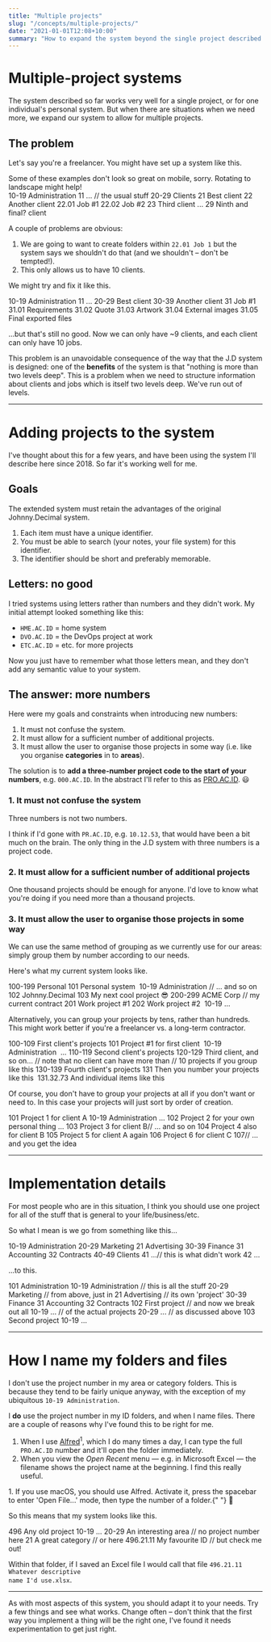 ```yaml
---
title: "Multiple projects"
slug: "/concepts/multiple-projects/"
date: "2021-01-01T12:08+10:00"
summary: "How to expand the system beyond the single project described so far."
---
```


<!-- Note to self: this is the only page (so far) where you're showing *groupings* of projects. I don't anticipate ever doing this again, so I haven't created a custom <PROACIDbox> for it. Hence all the &nbsp; and other junk here. -->

# Multiple-project systems

The system described so far works very well for a single project, or for one
individual's personal system. But when there are situations when we need more, we expand our system to allow for multiple projects.

## The problem

Let's say you're a freelancer. You might have set up a system like this.

<div className="sm:hidden">
	<Footnote>
		Some of these examples don't look so great on mobile, sorry. Rotating to
		landscape might help!
	</Footnote>
</div>

<ACIDbox>
	<Area>10-19 Administration</Area>
	<Category>
		11 ... <Comment>// the usual stuff</Comment>
	</Category>
	<BlankRow />
	<Area>20-29 Clients</Area>
	<Category>21 Best client</Category>
	<Category>22 Another client</Category>
	<ID>22.01 Job #1</ID>
	<ID>22.02 Job #2</ID>
	<Category>23 Third client</Category>
	<Category>...</Category>
	<Category>29 Ninth and final? client</Category>
</ACIDbox>

A couple of problems are obvious:

1. We are going to want to create folders within `22.01 Job 1` but the system says we shouldn't do that (and we shouldn't – don't be tempted!).
2. This only allows us to have 10 clients.

We might try and fix it like this.

<ACIDbox>
	<Area>10-19 Administration</Area>
	<Category>11 ...</Category>
	<BlankRow />
	<Area>20-29 Best client</Area>
	<BlankRow />
	<Area>30-39 Another client</Area>
	<Category>31 Job #1</Category>
	<ID>31.01 Requirements</ID>
	<ID>31.02 Quote</ID>
	<ID>31.03 Artwork</ID>
	<ID>31.04 External images</ID>
	<ID>31.05 Final exported files</ID>
</ACIDbox>

...but that's still no good. Now we can only have ~9 clients, and each client can only have 10 jobs.

This problem is an unavoidable consequence of the way that the J.D system is designed: one of the **benefits** of the system is that "nothing is more than two levels deep". This is a problem when we need to structure information about clients and jobs which is itself two levels deep. We've run out of levels.

---

# Adding projects to the system

I've thought about this for a few years, and have been using the system I'll describe here since 2018. So far it's working well for me.

## Goals

The extended system must retain the advantages of the original Johnny.Decimal system.

1. Each item must have a unique identifier.
2. You must be able to search (your notes, your file system) for this identifier.
3. The identifier should be short and preferably memorable.

## Letters: no good

I tried systems using letters rather than numbers and they didn't work. My initial attempt looked something like this:

- `HME.AC.ID` = home system
- `DVO.AC.ID` = the DevOps project at work
- `ETC.AC.ID` = etc. for more projects

Now you just have to remember what those letters mean, and they don't add any semantic value to your system.

## The answer: more numbers

Here were my goals and constraints when introducing new numbers:

1. It must not confuse the system.
2. It must allow for a sufficient number of additional projects.
3. It must allow the user to organise those projects in some way (i.e. like you organise **categories** in to **areas**).

The solution is to **add a three-number project code to the start of your numbers**, e.g. `000.AC.ID`. In the abstract I'll refer to this as [PRO.AC.ID](/concepts/acid-notation/). 😃

### 1. It must not confuse the system

Three numbers is not two numbers.

I think if I'd gone with `PR.AC.ID`, e.g. `10.12.53`, that would have been a bit much on the brain. The only thing in the J.D system with three numbers is a project code.

### 2. It must allow for a sufficient number of additional projects

One thousand projects should be enough for anyone. I'd love to know what you're doing if you need more than a thousand projects.

### 3. It must allow the user to organise those projects in some way

We can use the same method of grouping as we currently use for our areas: simply group them by number according to our needs.

Here's what my current system looks like.

<PROACIDbox>
	<Project>100-199 Personal</Project>
	<Area>101 Personal system</Area>
	<Category>&nbsp;10-19 Administration</Category>
	<Comment indent={8}>// ... and so on</Comment>
	<Area>102 Johnny.Decimal</Area>
	<Area>103 My next cool project 😎</Area>
	<BlankRow />
	<Project>
		200-299 ACME Corp
		<Comment indent={9}>// my current contract</Comment>
	</Project>
	<Area>201 Work project #1</Area>
	<Area>202 Work project #2</Area>
	<Category>&nbsp;10-19 ...</Category>
</PROACIDbox>

Alternatively, you can group your projects by tens, rather than hundreds. This might work better if you're a freelancer vs. a long-term contractor.

<PROACIDbox>
	<Project>100-109 First client's projects</Project>
	<Area>101 Project #1 for first client</Area>
	<Category>&nbsp;10-19 Administration</Category>
	<Category>&nbsp;...</Category>
	<BlankRow />
	<Project>110-119 Second client's projects</Project>
	<BlankRow />
	<Project>120-129 Third client, and so on...</Project>
	<Comment indent={8}>// note that no client can have more than</Comment>
	<Comment indent={8}>// 10 projects if you group like this</Comment>
	<BlankRow />
	<Project>130-139 Fourth client's projects</Project>
	<Area>131 Then you number your projects like this</Area>
	<ID>&nbsp;131.32.73 And individual items like this</ID>
</PROACIDbox>

Of course, you don't have to group your projects at all if you don't want or need to. In this case your projects will just sort by order of creation.

<PROACIDbox>
	<Project>101 Project 1 for client A</Project>
	<Area>10-19 Administration</Area>
	<Category>...</Category>
	<BlankRow />
	<Project>102 Project 2 for your own personal thing</Project>
	<Area>...</Area>
	<BlankRow />
	<Project>
		103 Project 3 for client B<Comment indent={7}>// ... and so on</Comment>
	</Project>
	<Project>104 Project 4 also for client B</Project>
	<Project>105 Project 5 for client A again</Project>
	<Project>106 Project 6 for client C</Project>
	<Project>
		107<Comment indent={1}>// ... and you get the idea</Comment>
	</Project>
</PROACIDbox>

---

# Implementation details

For most people who are in this situation, I think you should use one project for all of the stuff that is general to your life/business/etc.

So what I mean is we go from something like this...

<ACIDbox>
	<Area>10-19 Administration</Area>
	<Area>20-29 Marketing</Area>
	<Category>21 Advertising</Category>
	<Area>30-39 Finance</Area>
	<Category>31 Accounting</Category>
	<Category>32 Contracts</Category>
	<Area>40-49 Clients</Area>
	<Category>
		41 ...<Comment indent={4}>// this is what didn't work</Comment>
	</Category>
	<Category>42 ...</Category>
</ACIDbox>

...to this.

<PROACIDbox>
	<Project>101 Administration</Project>
	<Area>
		10-19 Administration
		<Comment indent={3}>// this is all the stuff</Comment>
	</Area>
	<Area>
		20-29 Marketing
		<Comment indent={8}>// from above, just in</Comment>
	</Area>
	<Category>
		21 Advertising
		<Comment indent={6}>// its own 'project'</Comment>
	</Category>
	<Area>30-39 Finance</Area>
	<Category>31 Accounting</Category>
	<Category>32 Contracts</Category>
	<BlankRow />
	<Project>
		102 First project
		<Comment indent={10}>// and now we break out all</Comment>
	</Project>
	<Area>
		10-19 ...
		<Comment indent={14}>// of the actual projects</Comment>
	</Area>
	<Area>
		20-29 ...
		<Comment indent={14}>// as discussed above</Comment>
	</Area>
	<BlankRow />
	<Project>103 Second project</Project>
	<Area>10-19 ...</Area>
</PROACIDbox>

---

# How I name my folders and files

I don't use the project number in my area or category folders. This is because they tend to be fairly unique anyway, with the exception of my ubiquitous `10-19 Administration`.

I **do** use the project number in my ID folders, and when I name files. There are a couple of reasons why I've found this to be right for me.

1. When I use [Alfred](https://www.alfredapp.com/)<sup>1</sup>, which I do many times a day, I can type the full `PRO.AC.ID` number and it'll open the folder immediately.
2. When you view the _Open Recent_ menu — e.g. in Microsoft Excel — the filename shows the project name at the beginning. I find this really useful.

<Footnote indent>
	1. If you use macOS, you should use Alfred. Activate it, press the spacebar to
	enter 'Open File...' mode, then type the number of a folder.{" "}
	<span className="not-italic">🤯</span>
</Footnote>

So this means that my system looks like this.

<PROACIDbox>
	<Project>496 Any old project</Project>
	<Area>10-19 ...</Area>
	<Area>
		20-29 An interesting area
		<Comment indent={4}>// no project number here</Comment>
	</Area>
	<Category>
		21 A great category
		<Comment indent={7}>// or here</Comment>
	</Category>
	<ID>496.21.11 My favourite ID</ID>
	<Comment indent={14}>// but check me out!</Comment>
</PROACIDbox>

Within that folder, if I saved an Excel file I would call that file <code style="white-space: break-spaces;">496.21.11 Whatever descriptive name I'd use.xlsx</code>.

---

As with most aspects of this system, you should adapt it to your needs. Try a few things and see what works. Change often – don't think that the first way you implement a thing will be the right one, I've found it needs experimentation to get just right.

<Navigation
	backURL="/concepts/developing-your-own-system/"
	backTitle="Developing your own system"
	nextURL="/concepts/managing-email/"
	nextTitle="Managing email"
/>
